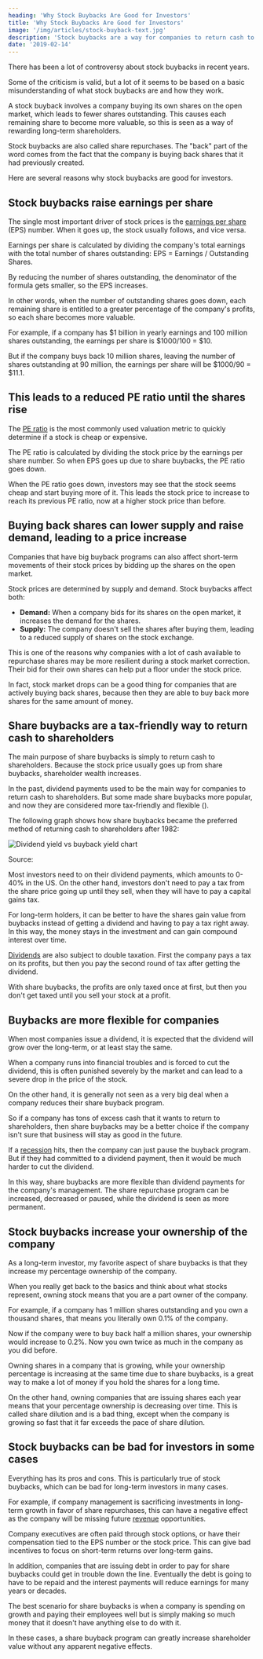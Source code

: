 ```yaml
---
heading: 'Why Stock Buybacks Are Good for Investors'
title: 'Why Stock Buybacks Are Good for Investors'
image: '/img/articles/stock-buyback-text.jpg'
description: 'Stock buybacks are a way for companies to return cash to shareholders, which is great for long-term investors for various reasons.'
date: '2019-02-14'
---
```


There has been a lot of controversy about stock buybacks in recent years.

Some of the criticism is valid, but a lot of it seems to be based on a basic misunderstanding of what stock buybacks are and how they work.

A stock buyback involves a company buying its own shares on the open market, which leads to fewer shares outstanding. This causes each remaining share to become more valuable, so this is seen as a way of rewarding long-term shareholders.

Stock buybacks are also called share repurchases. The "back" part of the word comes from the fact that the company is buying back shares that it had previously created.

Here are several reasons why stock buybacks are good for investors.

## Stock buybacks raise earnings per share

The single most important driver of stock prices is the [earnings per share](/term/eps-earnings-per-share/) (EPS) number. When it goes up, the stock usually follows, and vice versa.

Earnings per share is calculated by dividing the company's total earnings with the total number of shares outstanding: EPS = Earnings / Outstanding Shares.

By reducing the number of shares outstanding, the denominator of the formula gets smaller, so the EPS increases.

In other words, when the number of outstanding shares goes down, each remaining share is entitled to a greater percentage of the company's profits, so each share becomes more valuable.

For example, if a company has $1 billion in yearly earnings and 100 million shares outstanding, the earnings per share is $1000/100 = $10.

But if the company buys back 10 million shares, leaving the number of shares outstanding at 90 million, the earnings per share will be $1000/90 = $11.1.

## This leads to a reduced PE ratio until the shares rise

The [PE ratio](/term/pe-ratio/) is the most commonly used valuation metric to quickly determine if a stock is cheap or expensive.

The PE ratio is calculated by dividing the stock price by the earnings per share number. So when EPS goes up due to share buybacks, the PE ratio goes down.

When the PE ratio goes down, investors may see that the stock seems cheap and start buying more of it. This leads the stock price to increase to reach its previous PE ratio, now at a higher stock price than before.

## Buying back shares can lower supply and raise demand, leading to a price increase

Companies that have big buyback programs can also affect short-term movements of their stock prices by bidding up the shares on the open market.

Stock prices are determined by supply and demand. Stock buybacks affect both:

-  **Demand:** When a company bids for its shares on the open market, it increases the demand for the shares.
-  **Supply:** The company doesn't sell the shares after buying them, leading to a reduced supply of shares on the stock exchange.

This is one of the reasons why companies with a lot of cash available to repurchase shares may be more resilient during a stock market correction. Their bid for their own shares can help put a floor under the stock price.

In fact, stock market drops can be a good thing for companies that are actively buying back shares, because then they are able to buy back more shares for the same amount of money.

## Share buybacks are a tax-friendly way to return cash to shareholders

The main purpose of share buybacks is simply to return cash to shareholders. Because the stock price usually goes up from share buybacks, shareholder wealth increases.

In the past, dividend payments used to be the main way for companies to return cash to shareholders. But some <External url="https://www.bloomberg.com/opinion/articles/2018-03-27/congress-would-make-a-mistake-by-banning-share-buybacks" text="new rules in 1982" /> made share buybacks more popular, and now they are considered more tax-friendly and flexible (<External url="https://papers.ssrn.com/sol3/papers.cfm?abstract_id=2715098" text="1" />).

The following graph shows how share buybacks became the preferred method of returning cash to shareholders after 1982:

<img
	src="/img/articles/dividend-yield-vs-buyback-yield-chart.png"
	alt="Dividend yield vs buyback yield chart"
	width={923}
	height={630}
	loading="lazy"
/>

Source: <External url="https://papers.ssrn.com/sol3/papers.cfm?abstract_id=2715098" text="Straehl, Philip U. and Ibbotson, Roger G., The Supply of Stock Returns: Adding Back Buybacks (December 17, 2015)." />

Most investors need to <External url="https://en.wikipedia.org/wiki/Dividend_tax" text="pay a tax" /> on their dividend payments, which amounts to 0-40% in the US. On the other hand, investors don't need to pay a tax from the share price going up until they sell, when they will have to pay a capital gains tax.

For long-term holders, it can be better to have the shares gain value from buybacks instead of getting a dividend and having to pay a tax right away. In this way, the money stays in the investment and can gain compound interest over time.

[Dividends](/how-often-are-dividends-paid/) are also subject to double taxation. First the company pays a tax on its profits, but then you pay the second round of tax after getting the dividend.

With share buybacks, the profits are only taxed once at first, but then you don't get taxed until you sell your stock at a profit.

## Buybacks are more flexible for companies

When most companies issue a dividend, it is expected that the dividend will grow over the long-term, or at least stay the same.

When a company runs into financial troubles and is forced to cut the dividend, this is often punished severely by the market and can lead to a severe drop in the price of the stock.

On the other hand, it is generally not seen as a very big deal when a company reduces their share buyback program.

So if a company has tons of excess cash that it wants to return to shareholders, then share buybacks may be a better choice if the company isn't sure that business will stay as good in the future.

If a [recession](/who-determines-recessions/) hits, then the company can just pause the buyback program. But if they had committed to a dividend payment, then it would be much harder to cut the dividend.

In this way, share buybacks are more flexible than dividend payments for the company's management. The share repurchase program can be increased, decreased or paused, while the dividend is seen as more permanent.

## Stock buybacks increase your ownership of the company

As a long-term investor, my favorite aspect of share buybacks is that they increase my percentage ownership of the company.

When you really get back to the basics and think about what stocks represent, owning stock means that you are a part owner of the company.

For example, if a company has 1 million shares outstanding and you own a thousand shares, that means you literally own 0.1% of the company.

Now if the company were to buy back half a million shares, your ownership would increase to 0.2%. Now you own twice as much in the company as you did before.

Owning shares in a company that is growing, while your ownership percentage is increasing at the same time due to share buybacks, is a great way to make a lot of money if you hold the shares for a long time.

On the other hand, owning companies that are issuing shares each year means that your percentage ownership is decreasing over time. This is called share dilution and is a bad thing, except when the company is growing so fast that it far exceeds the pace of share dilution.

## Stock buybacks can be bad for investors in some cases

Everything has its pros and cons. This is particularly true of stock buybacks, which can be bad for long-term investors in many cases.

For example, if company management is sacrificing investments in long-term growth in favor of share repurchases, this can have a negative effect as the company will be missing future [revenue](/term/revenue/) opportunities.

Company executives are often paid through stock options, or have their compensation tied to the EPS number or the stock price. This can give bad incentives to focus on short-term returns over long-term gains.

In addition, companies that are issuing debt in order to pay for share buybacks could get in trouble down the line. Eventually the debt is going to have to be repaid and the interest payments will reduce earnings for many years or decades.

The best scenario for share buybacks is when a company is spending on growth and paying their employees well but is simply making so much money that it doesn't have anything else to do with it.

In these cases, a share buyback program can greatly increase shareholder value without any apparent negative effects.
